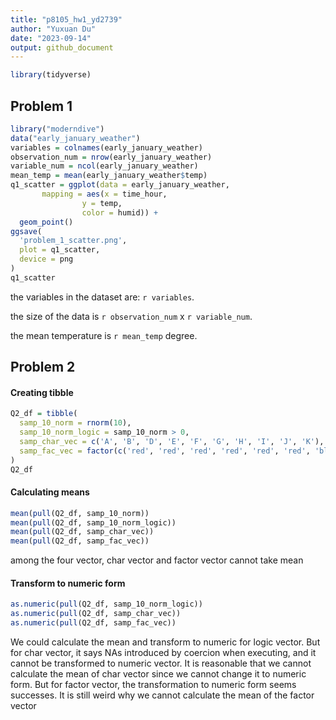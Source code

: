 ```yaml
---
title: "p8105_hw1_yd2739"
author: "Yuxuan Du"
date: "2023-09-14"
output: github_document
---
```


```r
library(tidyverse)
```

## Problem 1
```r
library("moderndive")
data("early_january_weather")
variables = colnames(early_january_weather)
observation_num = nrow(early_january_weather)
variable_num = ncol(early_january_weather)
mean_temp = mean(early_january_weather$temp)
q1_scatter = ggplot(data = early_january_weather, 
       mapping = aes(x = time_hour, 
                y = temp, 
                color = humid)) + 
  geom_point()
ggsave(
  'problem_1_scatter.png',
  plot = q1_scatter,
  device = png
)
q1_scatter
```
the variables in the dataset are: `r variables`. 

the size of the data is `r observation_num` x `r variable_num`. 

the mean temperature is `r mean_temp` degree. 

## Problem 2

#### Creating tibble
```r
Q2_df = tibble(
  samp_10_norm = rnorm(10),
  samp_10_norm_logic = samp_10_norm > 0,
  samp_char_vec = c('A', 'B', 'D', 'E', 'F', 'G', 'H', 'I', 'J', 'K'),
  samp_fac_vec = factor(c('red', 'red', 'red', 'red', 'red', 'red', 'blue', 'blue', 'yellow', 'yellow'))
)
Q2_df
```

#### Calculating means

```r
mean(pull(Q2_df, samp_10_norm))
mean(pull(Q2_df, samp_10_norm_logic))
mean(pull(Q2_df, samp_char_vec))
mean(pull(Q2_df, samp_fac_vec))
```

among the four vector, char vector and factor vector cannot take mean

#### Transform to numeric form

```r
as.numeric(pull(Q2_df, samp_10_norm_logic))
as.numeric(pull(Q2_df, samp_char_vec))
as.numeric(pull(Q2_df, samp_fac_vec))
```
We could calculate the mean and transform to numeric for logic vector.
But for char vector, it says NAs introduced by coercion when executing, and it 
cannot be transformed to numeric vector. It is reasonable that we cannot calculate
the mean of char vector since we cannot change it to numeric form. 
But for factor vector, the  transformation to numeric form seems successes. 
It is still weird why we cannot calculate the mean of the factor vector